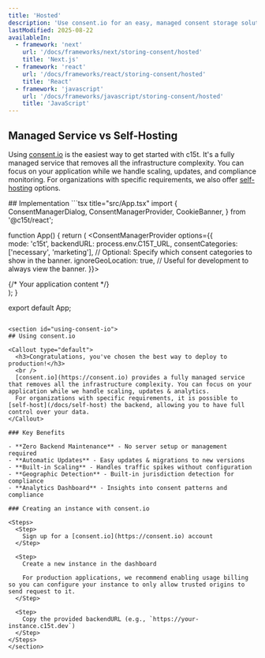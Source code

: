 ```yaml
---
title: 'Hosted'
description: 'Use consent.io for an easy, managed consent storage solution with minimal setup'
lastModified: 2025-08-22
availableIn:
  - framework: 'next'
    url: '/docs/frameworks/next/storing-consent/hosted'
    title: 'Next.js'
  - framework: 'react'
    url: '/docs/frameworks/react/storing-consent/hosted'
    title: 'React'
  - framework: 'javascript'
    url: '/docs/frameworks/javascript/storing-consent/hosted'
    title: 'JavaScript'
---
```


<section id="overview">

## Managed Service vs Self-Hosting

Using [consent.io](https://consent.io) is the easiest way to get started with c15t. It's a fully managed service that removes all the infrastructure complexity. You can focus on your application while we handle scaling, updates, and compliance monitoring. For organizations with specific requirements, we also offer [self-hosting](/docs/storing-consent/self-hosting) options.
</section>
## Implementation 
```tsx title="src/App.tsx"
import { 
  ConsentManagerDialog,
  ConsentManagerProvider,
  CookieBanner,
} from '@c15t/react';

function App() {
  return (
    <ConsentManagerProvider options={{  
      mode: 'c15t', 
      backendURL: process.env.C15T_URL,
      consentCategories: ['necessary', 'marketing'], // Optional: Specify which consent categories to show in the banner. 
      ignoreGeoLocation: true, // Useful for development to always view the banner.
    }}>
      <div className="App">
        {/* Your application content */}
      </div>
      <CookieBanner />
      <ConsentManagerDialog />
    </ConsentManagerProvider>
  );
}

export default App;
```

<section id="using-consent-io">
## Using consent.io

<Callout type="default">
  <h3>Congratulations, you've chosen the best way to deploy to production!</h3>
  <br />
  [consent.io](https://consent.io) provides a fully managed service that removes all the infrastructure complexity. You can focus on your application while we handle scaling, updates & analytics. 
  For organizations with specific requirements, it is possible to [self-host](/docs/self-host) the backend, allowing you to have full control over your data.
</Callout>

### Key Benefits

- **Zero Backend Maintenance** - No server setup or management required
- **Automatic Updates** - Easy updates & migrations to new versions
- **Built-in Scaling** - Handles traffic spikes without configuration
- **Geographic Detection** - Built-in jurisdiction detection for compliance
- **Analytics Dashboard** - Insights into consent patterns and compliance

### Creating an instance with consent.io

<Steps>
  <Step>
    Sign up for a [consent.io](https://consent.io) account
  </Step>

  <Step>
    Create a new instance in the dashboard

    For production applications, we recommend enabling usage billing so you can configure your instance to only allow trusted origins to send request to it.
  </Step>
  
  <Step>
    Copy the provided backendURL (e.g., `https://your-instance.c15t.dev`)
  </Step>
</Steps>
</section>